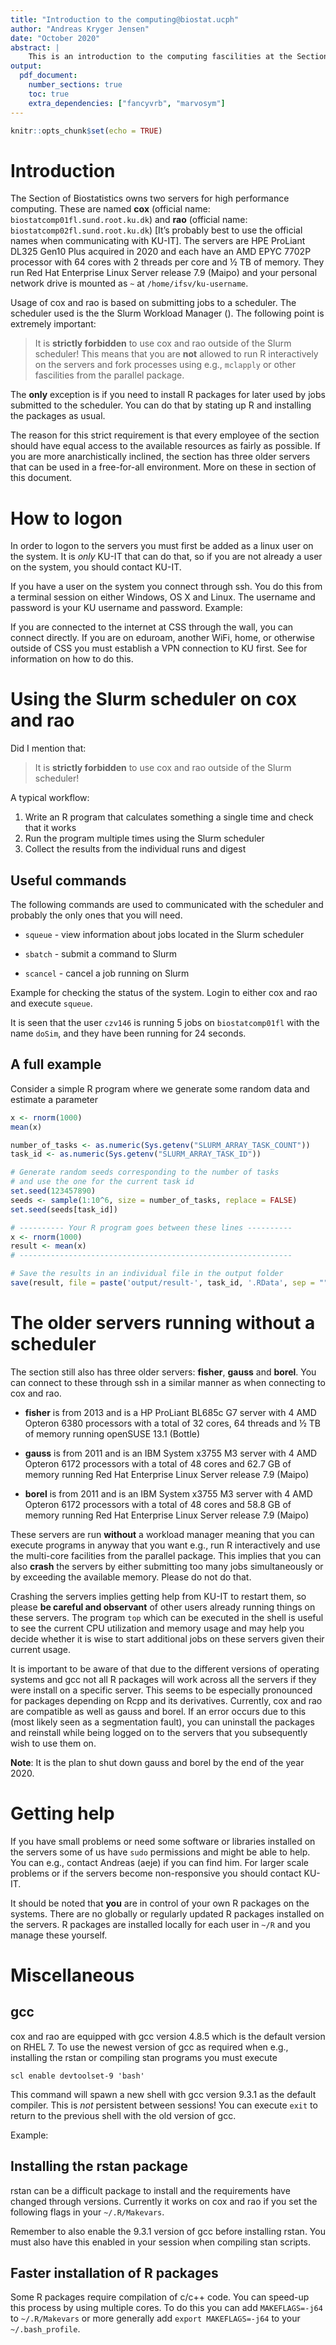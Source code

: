 ```yaml
---
title: "Introduction to the computing@biostat.ucph"
author: "Andreas Kryger Jensen"
date: "October 2020"
abstract: |
    This is an introduction to the computing fascilities at the Section of Biostatistics, Institute of Public Health, University of Copenhagen. It is maintained by Andreas (\ManFace) and the latest version can be found at \url{https://github.com/aejensen/computing-biostat-ucph}.
output: 
  pdf_document:
    number_sections: true
    toc: true
    extra_dependencies: ["fancyvrb", "marvosym"]
---
```


```r
knitr::opts_chunk$set(echo = TRUE)
```

# Introduction

The Section of Biostatistics owns two servers for high performance computing. These are named **cox** (official name: ```biostatcomp01fl.sund.root.ku.dk```) and **rao** (official name: ```biostatcomp02fl.sund.root.ku.dk```) [It's probably best to use the official names when communicating with KU-IT]. The servers are HPE ProLiant DL325 Gen10 Plus acquired in 2020 and each have an AMD EPYC 7702P processor with 64 cores with 2 threads per core and ½ TB of memory. They run Red Hat Enterprise Linux Server release 7.9 (Maipo) and your personal network drive is mounted as ```~``` at ```/home/ifsv/ku-username```.

Usage of cox and rao is based on submitting jobs to a scheduler. The scheduler used is the the Slurm Workload Manager (\url{https://slurm.schedmd.com/}). The following point is extremely important:

> \Lightning It is **strictly forbidden** to use cox and rao outside of the Slurm scheduler! This means that you are **not** allowed to run R interactively on the servers and fork processes using e.g., ```mclapply``` or other fascilities from the parallel package.\Lightning

The **only** exception is if you need to install R packages for later used by jobs submitted to the scheduler. You can do that by stating up R and installing the packages as usual.

The reason for this strict requirement is that every employee of the section should have equal access to the available resources as fairly as possible. If you are more anarchistically inclined, the section has three older servers that can be used in a free-for-all environment. More on these in section \ref{sec:oldservers} of this document. 

# How to logon

In order to logon to the servers you must first be added as a linux user on the system. It is *only* KU-IT that can do that, so if you are not already a user on the system, you should contact KU-IT.

If you have a user on the system you connect through ssh. You do this from a terminal session on either Windows, OS X and Linux. The username and password is your KU username and password. Example:

\begin{Verbatim}[fontsize=\small]
ComputerKing@hawaii ~ % ssh czv146@cox
Password:
Last login: Fri Oct 16 09:14:27 2020 from 10.34.96.111
Information on usage of the computing cluster and examples of how to submit jobs can be found in 
/home/ifsvafd/bsafd/computingcluster and O:\computingcluster. Man pages can be found at. 
http://gridscheduler.sourceforge.net/htmlman/manuals.html
bash-4.2$ 
\end{Verbatim}

If you are connected to the internet at CSS through the wall, you can connect directly. If you are on eduroam, another WiFi, home, or otherwise outside of CSS you must establish a VPN connection to KU first. See \url{https://kunet.ku.dk/medarbejderguide/Sider/It/Fjernadgang-vpn.aspx} for information on how to do this.


#  Using the Slurm scheduler on cox and rao

Did I mention that: 

> \Lightning It is **strictly forbidden** to use cox and rao outside of the Slurm scheduler!\Lightning

A typical workflow:

1. Write an R program that calculates something a single time and check that it works
2. Run the program multiple times using the Slurm scheduler 
3. Collect the results from the individual runs and digest

\begin{Verbatim}[fontsize=\small]
-- myProject
    -- doSimulation.R
    -- logs
    -- output

2 directories, 1 file
\end{Verbatim}


## Useful commands

The following commands are used to communicated with the scheduler and probably the only ones that you will need.

* ```squeue``` - view information about jobs located in the Slurm scheduler

* ```sbatch``` - submit a command to Slurm

* ```scancel``` - cancel a job running on Slurm

Example for checking the status of the system. Login to either cox and rao and execute ```squeue```.
\begin{Verbatim}[fontsize=\small]
bash-4.2$ squeue
             JOBID PARTITION     NAME     USER ST       TIME  NODES NODELIST(REASON) 
            2627_0  standard    doSim   czv146  R       0:24      1 biostatcomp01fl 
            2627_1  standard    doSim   czv146  R       0:24      1 biostatcomp01fl 
            2627_2  standard    doSim   czv146  R       0:24      1 biostatcomp01fl 
            2627_3  standard    doSim   czv146  R       0:24      1 biostatcomp01fl 
            2627_4  standard    doSim   czv146  R       0:24      1 biostatcomp01fl 
\end{Verbatim}
It is seen that the user ```czv146``` is running 5 jobs on ```biostatcomp01fl``` with the name ```doSim```, and they have been running for 24 seconds.

## A full example
Consider a simple R program where we generate some random data and estimate a parameter
```r
x <- rnorm(1000)
mean(x)
```

```r
number_of_tasks <- as.numeric(Sys.getenv("SLURM_ARRAY_TASK_COUNT"))
task_id <- as.numeric(Sys.getenv("SLURM_ARRAY_TASK_ID"))

# Generate random seeds corresponding to the number of tasks
# and use the one for the current task id
set.seed(123457890)
seeds <- sample(1:10^6, size = number_of_tasks, replace = FALSE)
set.seed(seeds[task_id])

# ---------- Your R program goes between these lines ----------
x <- rnorm(1000)
result <- mean(x)
# -------------------------------------------------------------

# Save the results in an individual file in the output folder
save(result, file = paste('output/result-', task_id, '.RData', sep = ""))
```

# The older servers running without a scheduler {#sec:oldservers}

The section still also has three older servers: **fisher**, **gauss** and **borel**. You can connect to these through ssh in a similar manner as when connecting to cox and rao.

* **fisher** is from 2013 and is a HP ProLiant BL685c G7 server with 4 AMD Opteron 6380 processors with a total of 32 cores, 64 threads and ½ TB of memory running openSUSE 13.1 (Bottle)

* **gauss** is from 2011 and is an IBM System x3755 M3 server with 4 AMD Opteron 6172 processors with a total of 48 cores and 62.7 GB of memory running Red Hat Enterprise Linux Server release 7.9 (Maipo)

* **borel** is from 2011 and is an IBM System x3755 M3 server with 4 AMD Opteron 6172 processors with a total of 48 cores and 58.8 GB of memory running Red Hat Enterprise Linux Server release 7.9 (Maipo)

These servers are run **without** a workload manager meaning that you can execute programs in anyway that you want e.g., run R interactively and use the multi-core facilities from the parallel package. This implies that you can also **crash** the servers by either submitting too many jobs simultaneously or by exceeding the available memory. Please do not do that.

Crashing the servers implies getting help from KU-IT to restart them, so please **be careful and observant** of other users already running things on these servers. The program ```top``` which can be executed in the shell is useful to see the current CPU utilization and memory usage and may help you decide whether it is wise to start additional jobs on these servers given their current usage.

It is important to be aware of that due to the different versions of operating systems and gcc not all R packages will work across all the servers if they were install on a specific server. This seems to be especially pronounced for packages depending on Rcpp and its derivatives. Currently, cox and rao are compatible as well as gauss and borel. If an error occurs due to this (most likely seen as a segmentation fault), you can uninstall the packages and reinstall while being logged on to the servers that you subsequently wish to use them on.

**Note**: It is the plan to shut down gauss and borel by the end of the year 2020.


# Getting help

If you have small problems or need some software or libraries installed on the servers some of us have ```sudo``` permissions and might be able to help. You can e.g., contact Andreas (aeje) if you can find him. For larger scale problems or if the servers become non-responsive you should contact KU-IT.

It should be noted that **you** are in control of your own R packages on the systems. There are no globally or regularly updated R packages installed on the servers. R packages are installed locally for each user in ```~/R``` and you manage these yourself.


# Miscellaneous

## gcc

cox and rao are equipped with gcc version 4.8.5 which is the default version on RHEL 7. To use the newest version of gcc as required when e.g., installing the rstan or compiling stan programs you must execute 

```scl enable devtoolset-9 'bash'```
    
This command will spawn a new shell with gcc version 9.3.1 as the default compiler. This is *not* persistent between sessions! You can execute ```exit``` to return to the previous shell with the old version of gcc.

Example:
\begin{Verbatim}[fontsize=\small]
-bash-4.2$ gcc --version
gcc (GCC) 4.8.5 20150623 (Red Hat 4.8.5-44)
Copyright (C) 2015 Free Software Foundation, Inc.
This is free software; see the source for copying conditions.  There is NO
warranty; not even for MERCHANTABILITY or FITNESS FOR A PARTICULAR PURPOSE.

-bash-4.2$ scl enable devtoolset-9 'bash'
bash-4.2$ gcc --version
gcc (GCC) 9.3.1 20200408 (Red Hat 9.3.1-2)
Copyright (C) 2019 Free Software Foundation, Inc.
This is free software; see the source for copying conditions.  There is NO
warranty; not even for MERCHANTABILITY or FITNESS FOR A PARTICULAR PURPOSE.

bash-4.2$ 
\end{Verbatim}

## Installing the rstan package
rstan can be a difficult package to install and the requirements have changed through versions. Currently it works on cox and rao if you set the following flags in your ```~/.R/Makevars```. 

\begin{Verbatim}[fontsize=\small]
CXX14FLAGS=-O3 -march=native -mtune=native -fPIC
CXX14=g++
\end{Verbatim}

Remember to also enable the 9.3.1 version of gcc before installing rstan. You must also have this enabled in your session when compiling stan scripts.

## Faster installation of R packages
Some R packages require compilation of c/c++ code. You can speed-up this process by using multiple cores. To do this you can add ```MAKEFLAGS=-j64``` to ```~/.R/Makevars``` or more generally add ```export MAKEFLAGS=-j64``` to your ```~/.bash_profile```.
